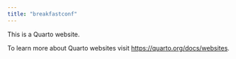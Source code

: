 ```yaml
---
title: "breakfastconf"
---
```


This is a Quarto website.

To learn more about Quarto websites visit <https://quarto.org/docs/websites>.
